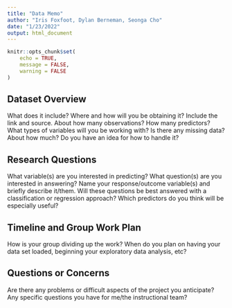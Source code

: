 ```yaml
---
title: "Data Memo"
author: "Iris Foxfoot, Dylan Berneman, Seonga Cho"
date: "1/23/2022"
output: html_document
---
```


```r
knitr::opts_chunk$set(
	echo = TRUE,
	message = FALSE,
	warning = FALSE
)
```

## Dataset Overview

What does it include?
Where and how will you be obtaining it? Include the link and source.
About how many observations? How many predictors?
What types of variables will you be working with?
Is there any missing data? About how much? Do you have an idea for how to handle it?

## Research Questions

What variable(s) are you interested in predicting? What question(s) are you interested in answering?
Name your response/outcome variable(s) and briefly describe it/them.
Will these questions be best answered with a classification or regression approach?
Which predictors do you think will be especially useful?

## Timeline and Group Work Plan

How is your group dividing up the work?
When do you plan on having your data set loaded, beginning your exploratory data analysis, etc?

## Questions or Concerns

Are there any problems or difficult aspects of the project you anticipate?
Any specific questions you have for me/the instructional team?